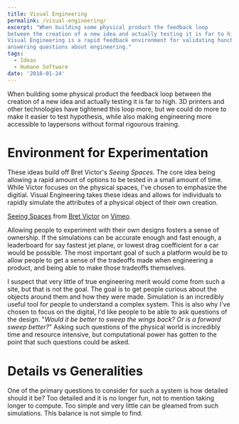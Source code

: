 ```yaml
---
title: Visual Engineering
permalink: /visual-engineering/
excerpt: "When building some physical product the feedback loop
between the creation of a new idea and actually testing it is far to high.
Visual Engineering is a rapid feedback environment for validating hunches and
answering questions about engineering."
tags:
  - Ideas
  - Humane Software
date: '2018-01-24'
---
```



When building some physical product the feedback loop between the creation of a new idea and actually testing it is far to high. 3D printers and other technologies have tightened this loop more, but we could do more to make it easier to test hypothesis, while also making engineering more accessible to laypersons without formal rigourous training.

# Environment for Experimentation

These ideas build off Bret Victor's _Seeing Spaces._ The core idea being allowing a rapid amount of options to be tested in a small amount of time. While Victor focuses on the physical spaces, I've chosen to emphasize the digitial. Visual Engineering takes these ideas and allows for individuals to rapidly simulate the attributes of a physical object of their own creation.

<ReactPlayer url="https://vimeo.com/97903574" width="100%" height="300px" />

<p class="tc gray i"><a href="https://vimeo.com/97903574">Seeing Spaces</a> from <a href="https://vimeo.com/worrydream">Bret Victor</a> on <a href="https://vimeo.com">Vimeo</a>.</p>

Allowing people to experiment with their own designs fosters a sense of ownership. If the simulations can be accurate enough and fast enough, a leaderboard for say fastest jet plane, or lowest drag coefficient for a car would be possible. The most important goal of such a platform would be to allow people to get a sense of the tradeoffs made when engineering a product, and being able to make those tradeoffs themselves.

I suspect that very little of true engineering merit would come from such a site, but that is not the goal. The goal is to get people curious about the objects around them and how they were made. Simulation is an incredibly useful tool for people to understand a complex system. This is also why I've chosen to focus on the digital, I'd like people to be able to ask questions of the design. "_Would it be better to sweep the wings back? Or is a forward sweep better?_" Asking such questions of the physical world is incredibly time and resource intensive, but computational power has gotten to the point that such questions could be asked.

# Details vs Generalities

One of the primary questions to consider for such a system is how detailed should it be? Too detailed and it is no longer fun, not to mention taking longer to compute. Too simple and very little can be gleamed from such simulations. This balance is not simple to find.
